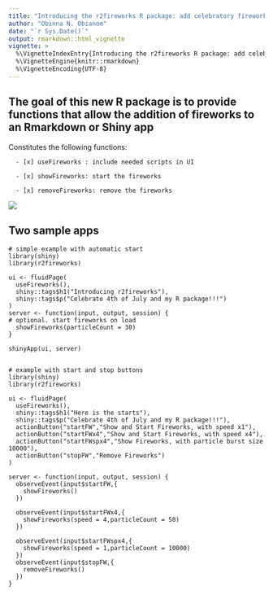 ```yaml
---
title: "Introducing the r2fireworks R package: add celebratory fireworks to page"
author: "Obinna N. Obianom"
date: "`r Sys.Date()`"
output: rmarkdown::html_vignette
vignette: >
  %\VignetteIndexEntry{Introducing the r2fireworks R package: add celebratory fireworks to page}
  %\VignetteEngine{knitr::rmarkdown}
  %\VignetteEncoding{UTF-8}
---
```



## The goal of this new R package is to provide functions that allow the addition of fireworks to an Rmarkdown or Shiny app

Constitutes the following functions:
  
      - [x] useFireworks : include needed scripts in UI
      
      - [x] showFireworks: start the fireworks
      
      - [x] removeFireworks: remove the fireworks


![](https://r2fireworks.obi.obianom.com/r2fireworks_out.gif)


## Two sample apps

```
# simple example with automatic start
library(shiny)
library(r2fireworks)

ui <- fluidPage(
  useFireworks(),
  shiny::tags$h1("Introducing r2fireworks"),
  shiny::tags$p("Celebrate 4th of July and my R package!!!")
)
server <- function(input, output, session) {
# optional. start fireworks on load
  showFireworks(particleCount = 30)
}

shinyApp(ui, server)


# example with start and stop buttons
library(shiny)
library(r2fireworks)

ui <- fluidPage(
  useFireworks(),
  shiny::tags$h1("Here is the starts"),
  shiny::tags$p("Celebrate 4th of July and my R package!!!"),
  actionButton("startFW","Show and Start Fireworks, with speed x1"),
  actionButton("startFWx4","Show and Start Fireworks, with speed x4"),
  actionButton("startFWspx4","Show Fireworks, with particle burst size 10000"),
  actionButton("stopFW","Remove Fireworks")
)

server <- function(input, output, session) {
  observeEvent(input$startFW,{
    showFireworks()
  })

  observeEvent(input$startFWx4,{
    showFireworks(speed = 4,particleCount = 50)
  })

  observeEvent(input$startFWspx4,{
    showFireworks(speed = 1,particleCount = 10000)
  })
  observeEvent(input$stopFW,{
    removeFireworks()
  })
}


```
